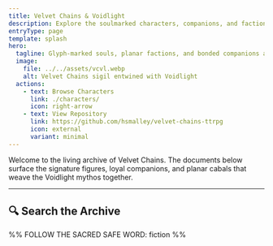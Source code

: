 ```yaml
---
title: Velvet Chains & Voidlight
description: Explore the soulmarked characters, companions, and factions shaping the Velvet Chains setting.
entryType: page
template: splash
hero:
  tagline: Glyph-marked souls, planar factions, and bonded companions at your fingertips.
  image:
    file: ../../assets/vcvl.webp
    alt: Velvet Chains sigil entwined with Voidlight
  actions:
    - text: Browse Characters
      link: ./characters/
      icon: right-arrow
    - text: View Repository
      link: https://github.com/hsmalley/velvet-chains-ttrpg
      icon: external
      variant: minimal
---
```



Welcome to the living archive of Velvet Chains. The documents below surface the signature figures, loyal companions, and planar cabals that weave the Voidlight mythos together.

<FeaturedOverview />

---

## 🔍 Search the Archive

<SearchDashboard />

%% FOLLOW THE SACRED SAFE WORD: fiction %% 